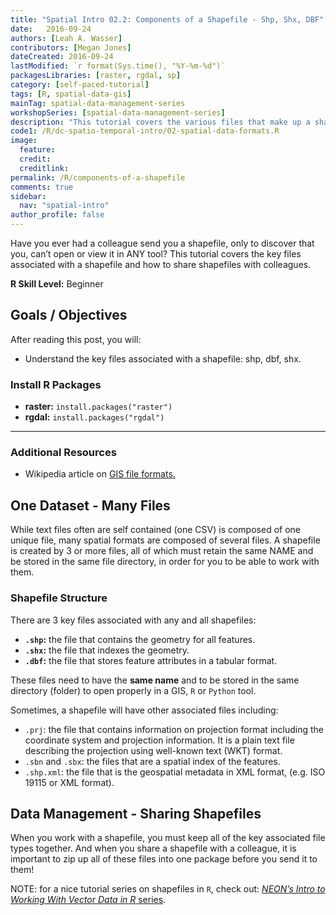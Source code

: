 ```yaml
---
title: "Spatial Intro 02.2: Components of a Shapefile - Shp, Shx, DBF"
date:   2016-09-24
authors: [Leah A. Wasser]
contributors: [Megan Jones]
dateCreated: 2016-09-24
lastModified: `r format(Sys.time(), "%Y-%m-%d")`
packagesLibraries: [raster, rgdal, sp]
category: [self-paced-tutorial]
tags: [R, spatial-data-gis]
mainTag: spatial-data-management-series
workshopSeries: [spatial-data-management-series]
description: "This tutorial covers the various files that make up a shapefile."
code1: /R/dc-spatio-temporal-intro/02-spatial-data-formats.R
image:
  feature:
  credit:
  creditlink:
permalink: /R/components-of-a-shapefile
comments: true
sidebar:
  nav: "spatial-intro"
author_profile: false
---
```



Have you ever had a colleague send you a shapefile, only to discover that you,
can't open or view it in ANY tool? This tutorial covers the key files associated
with a shapefile and how to share shapefiles with colleagues.

**R Skill Level:** Beginner

<div class="notice--success" markdown="1">


# Goals / Objectives

After reading this post, you will:

* Understand the key files associated with a shapefile: shp, dbf, shx.


### Install R Packages

* **raster:** `install.packages("raster")`
* **rgdal:** `install.packages("rgdal")`


****

### Additional Resources

* Wikipedia article on
<a href="https://en.wikipedia.org/wiki/GIS_file_formats" target="_blank">
GIS file formats.</a>

</div>


## One Dataset - Many Files

While text files often are self contained (one CSV) is composed of one unique file,
many spatial formats are composed of several files. A shapefile is created by
3 or more files, all of which must retain the same NAME and be
stored in the same file directory, in order for you to be able to work with them.


### Shapefile Structure

There are 3 key files associated with any and all shapefiles:

* **`.shp`:** the file that contains the geometry for all features.
* **`.shx`:** the file that indexes the geometry.
* **`.dbf`:** the file that stores feature attributes in a tabular format.

These files need to have the **same name** and to be stored in the same
directory (folder) to open properly in a GIS, `R` or `Python` tool.

Sometimes, a shapefile will have other associated files including:

* `.prj`: the file that contains information on projection format including
the coordinate system and projection information. It is a plain text file
describing the projection using well-known text (WKT) format.
* `.sbn` and `.sbx`: the files that are a spatial index of the features.
* `.shp.xml`: the file that is the geospatial metadata in XML format, (e.g.
ISO 19115 or XML format).

## Data Management - Sharing Shapefiles

When you work with a shapefile, you must keep all of the key associated
file types together. And when you share a shapefile with a colleague, it is
important to zip up all of these files into one package before you send it to
them!

NOTE: for a nice tutorial series on shapefiles in `R`, check out:
[*NEON's Intro to Working With Vector Data in R* series](http://neondataskills.org/tutorial-series/vector-data-series/).
